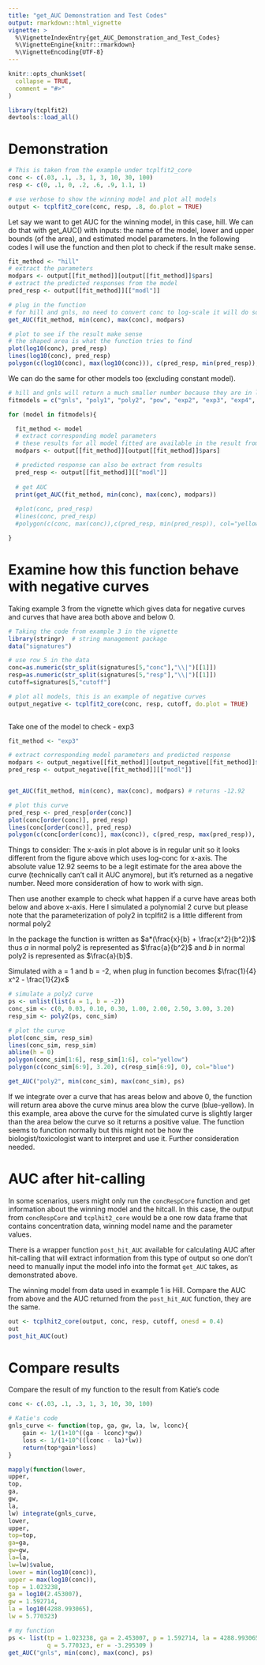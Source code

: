 ```yaml
---
title: "get_AUC Demonstration and Test Codes"
output: rmarkdown::html_vignette
vignette: >
  %\VignetteIndexEntry{get_AUC_Demonstration_and_Test_Codes}
  %\VignetteEngine{knitr::rmarkdown}
  %\VignetteEncoding{UTF-8}
---
```


```r
knitr::opts_chunk$set(
  collapse = TRUE,
  comment = "#>"
)
```

```r
library(tcplfit2)
devtools::load_all()
```

# Demonstration

```r
# This is taken from the example under tcplfit2_core
conc <- c(.03, .1, .3, 1, 3, 10, 30, 100)
resp <- c(0, .1, 0, .2, .6, .9, 1.1, 1)

# use verbose to show the winning model and plot all models 
output <- tcplfit2_core(conc, resp, .8, do.plot = TRUE)
```

Let say we want to get AUC for the winning model, in this case, hill. We can do that with get_AUC() with inputs: the name of the model, lower and upper bounds (of the area), and estimated model parameters. In the following codes I will use the function and then plot to check if the result make sense.

```r
fit_method <- "hill"
# extract the parameters 
modpars <- output[[fit_method]][output[[fit_method]]$pars]
# extract the predicted responses from the model
pred_resp <- output[[fit_method]][["modl"]]

# plug in the function 
# for hill and gnls, no need to convert conc to log-scale it will do so inside the function
get_AUC(fit_method, min(conc), max(conc), modpars)

# plot to see if the result make sense
# the shaped area is what the function tries to find
plot(log10(conc), pred_resp)
lines(log10(conc), pred_resp)
polygon(c(log10(conc), max(log10(conc))), c(pred_resp, min(pred_resp)), col="yellow")
```

We can do the same for other models too (excluding constant model).

```r
# hill and gnls will return a much smaller number because they are in log10-scale 
fitmodels = c("gnls", "poly1", "poly2", "pow", "exp2", "exp3", "exp4", "exp5")

for (model in fitmodels){

  fit_method <- model
  # extract corresponding model parameters
  # these results for all model fitted are available in the result from tcplfit2_core  
  modpars <- output[[fit_method]][output[[fit_method]]$pars]

  # predicted response can also be extract from results
  pred_resp <- output[[fit_method]][["modl"]]
  
  # get AUC
  print(get_AUC(fit_method, min(conc), max(conc), modpars))
  
  #plot(conc, pred_resp)
  #lines(conc, pred_resp)
  #polygon(c(conc, max(conc)),c(pred_resp, min(pred_resp)), col="yellow")

}
```

# Examine how this function behave with negative curves

Taking example 3 from the vignette which gives data for negative curves and curves that have area both above and below 0.

```r
# Taking the code from example 3 in the vignette 
library(stringr)  # string management package
data("signatures")

# use row 5 in the data
conc=as.numeric(str_split(signatures[5,"conc"],"\\|")[[1]])
resp=as.numeric(str_split(signatures[5,"resp"],"\\|")[[1]])
cutoff=signatures[5,"cutoff"]

# plot all models, this is an example of negative curves 
output_negative <- tcplfit2_core(conc, resp, cutoff, do.plot = TRUE)
    
```

Take one of the model to check - exp3

```r
fit_method <- "exp3"

# extract corresponding model parameters and predicted response
modpars <- output_negative[[fit_method]][output_negative[[fit_method]]$pars]
pred_resp <- output_negative[[fit_method]][["modl"]]


get_AUC(fit_method, min(conc), max(conc), modpars) # returns -12.92

# plot this curve
pred_resp <- pred_resp[order(conc)]
plot(conc[order(conc)], pred_resp)
lines(conc[order(conc)], pred_resp)
polygon(c(conc[order(conc)], max(conc)), c(pred_resp, max(pred_resp)), col="yellow")
```

Things to consider: The x-axis in plot above is in regular unit so it looks different from the figure above which uses log-conc for x-axis. The absolute value 12.92 seems to be a legit estimate for the area above the curve (technically can't call it AUC anymore), but it's returned as a negative number. Need more consideration of how to work with sign.

Then use another example to check what happen if a curve have areas both below and above x-axis. Here I simulated a polynomial 2 curve but please note that the parameterization of poly2 in tcplfit2 is a little different from normal poly2

In the package the function is written as $a*(\frac{x}{b} + \frac{x^2}{b^2})$ thus $a$ in normal poly2 is represented as $\frac{a}{b^2}$ and $b$ in normal poly2 is represented as $\frac{a}{b}$. 

Simulated with a = 1 and b = -2, when plug in function becomes $\frac{1}{4} x^2 - \frac{1}{2}x$

```r
# simulate a poly2 curve
ps <- unlist(list(a = 1, b = -2))
conc_sim <- c(0, 0.03, 0.10, 0.30, 1.00, 2.00, 2.50, 3.00, 3.20)
resp_sim <- poly2(ps, conc_sim)

# plot the curve 
plot(conc_sim, resp_sim)
lines(conc_sim, resp_sim)
abline(h = 0)
polygon(conc_sim[1:6], resp_sim[1:6], col="yellow")
polygon(c(conc_sim[6:9], 3.20), c(resp_sim[6:9], 0), col="blue")
```

```r
get_AUC("poly2", min(conc_sim), max(conc_sim), ps)
```

If we integrate over a curve that has areas below and above 0, the function will return area above the curve minus area blow the curve (blue-yellow). In this example, area above the curve for the simulated curve is slightly larger than the area below the curve so it returns a positive value. The function seems to function normally but this might not be how the biologist/toxicologist want to interpret and use it. Further consideration needed.

# AUC after hit-calling

In some scenarios, users might only run the `concRespCore` function and get information about the winning model and the hitcall. In this case, the output from `concRespCore` and `tcplhit2_core` would be a one row data frame that contains concentration data, winning model name and the parameter values. 

There is a wrapper function `post_hit_AUC` available for calculating AUC after hit-calling that will extract information from this type of output so one don't need to manually input the model info into the format `get_AUC` takes, as demonstrated above. 

The winning model from data used in example 1 is Hill. Compare the AUC from above and the AUC returned from the `post_hit_AUC` function, they are the same.

```r
out <- tcplhit2_core(output, conc, resp, cutoff, onesd = 0.4)
out
post_hit_AUC(out)
```


# Compare results

Compare the result of my function to the result from Katie's code

```r
conc <- c(.03, .1, .3, 1, 3, 10, 30, 100)

# Katie's code 
gnls_curve <- function(top, ga, gw, la, lw, lconc){
    gain <- 1/(1+10^((ga - lconc)*gw))
    loss <- 1/(1+10^((lconc - la)*lw))
    return(top*gain*loss)
}

mapply(function(lower,
upper,
top,
ga,
gw,
la,
lw) integrate(gnls_curve,
lower,
upper,
top=top,
ga=ga,
gw=gw,
la=la,
lw=lw)$value,
lower = min(log10(conc)),
upper = max(log10(conc)),
top = 1.023238,
ga = log10(2.453007),
gw = 1.592714,
la = log10(4288.993065),
lw = 5.770323)

# my function 
ps <- list(tp = 1.023238, ga = 2.453007, p = 1.592714, la = 4288.993065,
           q = 5.770323, er = -3.295309 )
get_AUC("gnls", min(conc), max(conc), ps)
```
